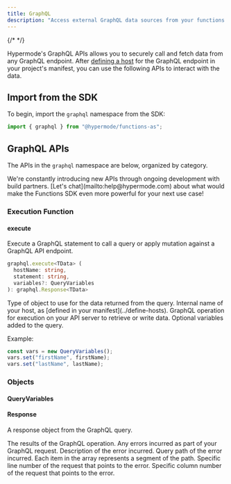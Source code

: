 ```yaml
---
title: GraphQL
description: "Access external GraphQL data sources from your functions."
---
```


{/* <!-- vale Google.Headings = NO --> */}

Hypermode's GraphQL APIs allows you to securely call and fetch data from any GraphQL endpoint.
After [defining a host](../define-hosts) for the GraphQL endpoint in your project's manifest,
you can use the following APIs to interact with the data.

## Import from the SDK

To begin, import the `graphql` namespace from the SDK:

<CodeGroup>

```ts AssemblyScript
import { graphql } from "@hypermode/functions-as";
```

</CodeGroup>

## GraphQL APIs

The APIs in the `graphql` namespace are below, organized by category.

<Tip>
  We're constantly introducing new APIs through ongoing development with build
  partners. [Let's chat](mailto:help@hypermode.com) about what would make the
  Functions SDK even more powerful for your next use case!
</Tip>

### Execution Function

#### execute

Execute a GraphQL statement to call a query or apply mutation against a GraphQL API endpoint.

```ts AssemblyScript
graphql.execute<TData> (
  hostName: string,
  statement: string,
  variables?: QueryVariables
): graphql.Response<TData>
```

<ResponseField name="TData" type="Type" required>
  Type of object to use for the data returned from the query.
</ResponseField>

<ResponseField name="hostName" type="string" required>
  Internal name of your host, as [defined in your manifest](../define-hosts).
</ResponseField>

<ResponseField name="statement" type="string" required>
  GraphQL operation for execution on your API server to retrieve or write data.
</ResponseField>

<ResponseField name="variables" type="QueryVariables">
  Optional variables added to the query.

Example:

```ts AssemblyScript
const vars = new QueryVariables();
vars.set("firstName", firstName);
vars.set("lastName", lastName);
```

</ResponseField>

### Objects

#### QueryVariables

#### Response

A response object from the GraphQL query.

<ResponseField name="data" type="TData">
  The results of the GraphQL operation.
</ResponseField>
<ResponseField name="errors" type="GQLError[]">
  Any errors incurred as part of your GraphQL request.
  <Expandable title="properties">
    <ResponseField name="message" type="string">
      Description of the error incurred.
    </ResponseField>
    <ResponseField name="path" type="string[]">
      Query path of the error incurred. Each item in the array represents a
      segment of the path.
    </ResponseField>
    <ResponseField name="locations" type="GQLErrorLocation[]">
      <Expandable title="properties">
        <ResponseField name="line" type="u32">
          Specific line number of the request that points to the error.
        </ResponseField>
        <ResponseField name="column" type="u32">
          Specific column number of the request that points to the error.
        </ResponseField>
      </Expandable>
    </ResponseField>
  </Expandable>
</ResponseField>
